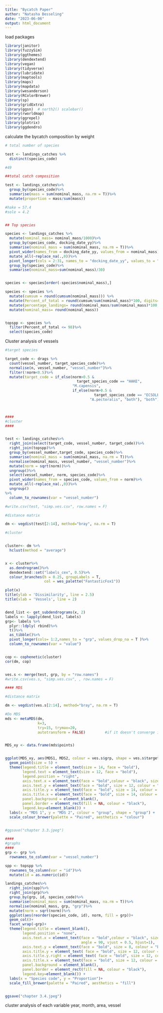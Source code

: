 ```yaml
---
title: "Bycatch Paper"
author: "Natasha Besseling"
date: "2023-06-06"
output: html_document
---
```


load packages
```r
library(janitor)
library(fuzzySim)
library(ggthemes)
library(dendextend)
library(vegan)
library(tidyverse)
library(lubridate)
library(maptools)
library(maps)
library(mapdata)
library(wesanderson)
library(RColorBrewer)
library(sp)
library(gridExtra)
library(ggsn)  # north2() scalebar()
library(rworldmap) 
library(ggrepel)
library(plotrix)
library(ggdendro)
```


calculate the bycatch composition by weight

```r
# total number of species

test <- landings_catches %>%
  distinct(species_code)

#49

##total catch composition

test <- landings_catches%>%
  group_by(species_code)%>%
  summarise(mass = sum(nominal_mass, na.rm = T))%>%
  mutate(proportion = mass/sum(mass))

#hake = 57.4
#sole = 4.2


## Top species

species <- landings_catches %>%
  mutate(nominal_mass= nominal_mass/1000)%>%
  group_by(species_code, docking_date_yy)%>%
  summarise(nominal_mass = sum(nominal_mass, na.rm = T))%>%
  pivot_wider(names_from = docking_date_yy, values_from = nominal_mass)%>%
  mutate_all(~replace_na(.,0))%>%
  pivot_longer(cols = 2:31, names_to = "docking_date_yy", values_to = "nominal_mass")%>%
  group_by(species_code)%>%
  summarise(nominal_mass=sum(nominal_mass)/30)


species <- species[order(-species$nominal_mass),]

species <- species %>%
  mutate(cumsum = round(cumsum(nominal_mass))) %>%
  mutate(Percent_of_total = round(cumsum/sum(nominal_mass)*100, digits= 2))%>%
  mutate(percentage_landings= round(nominal_mass/sum(nominal_mass)*100, digits= 2))%>%
  mutate(nominal_mass= round(nominal_mass))


topspp <- species %>%
  filter(Percent_of_total <= 98)%>%
  select(species_code)
```


Cluster analysis of vessels 

```r
#target species

target_code <- drags %>%
  count(vessel_number, target_species_code)%>%
  normalise(n, vessel_number, "vessel_number")%>%
  filter(!norm<0.5)%>%
  mutate(target_code = if_else(norm>0.5 & 
                                 target_species_code == "HAKE", 
                               "M.capensis",
                               if_else(norm>0.5 & 
                                         target_species_code == "ECSOLE", 
                                       "A.pectoralis", "both"), "both"))



####
#cluster
####


test <- landings_catches%>%
  right_join(select(target_code, vessel_number, target_code))%>%
  right_join(topspp)%>%
  group_by(vessel_number,target_code, species_code)%>%
  summarise(nominal_mass = sum(nominal_mass, na.rm = T))%>%
  normalise(nominal_mass, vessel_number, "vessel_number")%>%
  mutate(norm = sqrt(norm))%>%
  ungroup()%>%
  select(vessel_number, norm, species_code)%>%
  pivot_wider(names_from = species_code, values_from = norm)%>%
  mutate_all(~replace_na(.,0))%>%
  ungroup()
%>%
  column_to_rownames(var = "vessel_number")

#write.csv(test, "simp.ves.csv", row.names = F)

#distance matrix

dm <- vegdist(test[2:14], method="bray", na.rm = T)

#cluster


cluster<- dm %>%
  hclust(method = "average")


x <- cluster%>%
  as.dendrogram()%>% 
  dendextend::set("labels_cex", 0.5)%>%
  colour_branches(h = 0.25, groupLabels = T,
                  col = wes_palette("FantasticFox1"))

plot(x)
title(ylab = 'Dissimilarity', line = 2.5)
title(xlab = 'Vessels', line = 2)


dend_list <- get_subdendrograms(x, 2)
labels <- lapply(dend_list, labels)
grp<- labels %>%
  plyr::ldply( rbind)%>%
  t()%>%
  as_tibble()%>%
  pivot_longer(cols= 1:2,names_to = "grp", values_drop_na = T )%>%
  column_to_rownames(var = "value")


cop <- cophenetic(cluster)
cor(dm, cop)


ves.s <- merge(test, grp, by = "row.names")
#write.csv(ves.s, "simp.ves.csv", , row.names = F)

#### MDS

#distance matrix

dm <- vegdist(ves.s[2:14], method="bray", na.rm = T)

#Do MDS
mds <- metaMDS(dm, 
               k=3,
               try=15, trymax=20,
               autotransform = FALSE)         #if it doesn't converge increase k by 1. 


MDS_xy <- data.frame(mds$points)


ggplot(MDS_xy, aes(MDS1, MDS2, colour = ves.s$grp, shape = ves.s$target_code)) +
  geom_point(size = 5) + 
  theme(legend.title = element_text(size = 14, face = "bold"), 
        legend.text = element_text(size = 12, face = "bold"), 
        legend.position = "right", 
        axis.text.x = element_text(face = "bold",colour = "black", size = 12), 
        axis.text.y = element_text(face = "bold", size = 12, colour = "black"), 
        axis.title.y = element_text(face = "bold", size = 14, colour = "black"),
        axis.title.x = element_text(face = "bold", size = 14, colour = "black"),
        panel.background = element_blank(), 
        panel.border = element_rect(fill = NA, colour = "black"), 
        legend.key=element_blank()) + 
  labs(x = "MDS 1", y = "MDS 2", colour = "group", shape = "group") +
  scale_colour_brewer(palette = "Paired", aesthetics = "colour")


#ggsave("chapter 3.3.jpeg")

####
#graphs
####
grp <- grp %>%
  rownames_to_column(var = "vessel_number")

spp <- topspp %>%
  rownames_to_column(var = "id")%>%
  mutate(id = as.numeric(id))

landings_catches%>%
  right_join(spp)%>%
  right_join(grp)%>%
  group_by(grp, id, species_code)%>%
  summarise(nominal_mass = sum(nominal_mass, na.rm = T))%>%
  normalise(nominal_mass, grp, "grp")%>%
  mutate(norm = sqrt(norm))%>%
  ggplot(aes(reorder(species_code, id), norm, fill = grp))+
  geom_col()+
  facet_wrap(~grp)+
  theme(legend.title = element_blank(), 
        legend.position = "none",
        axis.text.x = element_text(face = "bold",colour = "black", size = 8, 
                                   angle = 90, vjust = 0.5, hjust=1), 
        axis.text.y = element_text(face = "bold", size = 8, colour = "black"), 
        axis.title.y = element_text( face = "bold", size = 12, colour = "black"),
        axis.title.y.right = element_text( face = "bold", size = 12, colour = "blue"),
        axis.title.x = element_text(face = "bold", size = 12, colour = "black"),
        panel.background = element_blank(), 
        panel.border = element_rect(fill = NA, colour = "black"), 
        legend.key=element_blank()) +
  labs(x = "Species code", y = "Proportion")+
  scale_fill_brewer(palette = "Paired", aesthetics = "fill")


ggsave("chapter 3.4.jpeg")


```


cluster analysis of each variable year, month, area, vessel










